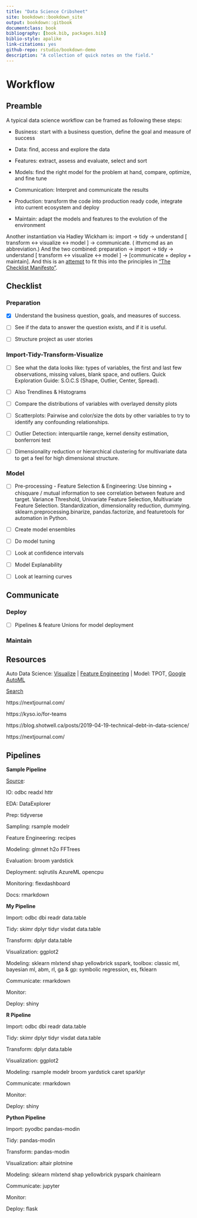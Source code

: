 ```yaml
--- 
title: "Data Science Cribsheet"
site: bookdown::bookdown_site
output: bookdown::gitbook
documentclass: book
bibliography: [book.bib, packages.bib]
biblio-style: apalike
link-citations: yes
github-repo: rstudio/bookdown-demo
description: "A collection of quick notes on the field."
---
```


# Workflow 

## Preamble

A typical data science workflow can be framed as following these steps:

* Business: start with a business question, define the goal and measure of success

* Data: find, access and explore the data

* Features: extract, assess and evaluate, select and sort

* Models: find the right model for the problem at hand, compare, optimize, and fine tune

* Communication: Interpret and communicate the results

* Production: transform the code into production ready code, integrate into current ecosystem and deploy

* Maintain: adapt the models and features to the evolution of the environment

Another instantiation via Hadley Wickham is: import -> tidy -> understand [ transform <-> visualize <-> model ] -> communicate. ( ittvmcmd as an abbreviation.) And the two combined: preparation -> import -> tidy -> understand [ transform <-> visualize <-> model ] -> [communicate + deploy + maintain]. And this is an [attempt](https://gist.github.com/gfleetwood/3c152bee44d03a00fa5e8df3210a9918) to fit this into the principles in ["The Checklist Manifesto"](https://www.amazon.com/dp/B0030V0PEW/ref=dp-kindle-redirect?_encoding=UTF8&btkr=1).

## Checklist

### Preparation

- [x] Understand the business question, goals, and measures of success.

- [ ] See if the data to answer the question exists, and if it is useful.

- [ ] Structure project as user stories 

### Import-Tidy-Transform-Visualize

- [ ] See what the data looks like: types of variables, the first and last few observations, missing values, blank space, and outliers. Quick Exploration Guide: S.O.C.S (Shape, Outlier, Center, Spread). 

- [ ] Also Trendlines & Histograms

- [ ] Compare the distributions of variables with overlayed density plots 

- [ ] Scatterplots: Pairwise and color/size the dots by other variables to try to identify any confounding relationships.

- [ ] Outlier Detection: interquartile range, kernel density estimation, bonferroni test

- [ ] Dimensionality reduction or hierarchical clustering for multivariate data to get a feel for high dimensional structure.

### Model

- [ ] Pre-processing - Feature Selection & Engineering: Use binning + chisquare / mutual information to see correlation between feature and target. Variance Threshold, Univariate Feature Selection, Multivariate Feature Selection. Standardization, dimensionality reduction, dummying. sklearn.preprocessing.binarize, pandas.factorize, and featuretools for automation in Python. 

- [ ] Create model ensembles

- [ ] Do model tuning

- [ ] Look at confidence intervals

- [ ] Model Explanability

- [ ] Look at learning curves

## Communicate 

### Deploy

- [ ] Pipelines & feature Unions for model deployment

### Maintain

## Resources

Auto Data Science: [Visualize](http://holoviews.org) | [Feature Engineering](https://www.featuretools.com)  | Model: TPOT, [Google AutoML](https://cloud.google.com/automl/)

[Search](https://toolbox.google.com/datasetsearch)

https://nextjournal.com/

https://kyso.io/for-teams

https://blog.shotwell.ca/posts/2019-04-19-technical-debt-in-data-science/

https://nextjournal.com/

## Pipelines

**Sample Pipeline**

[Source](https://mobile.twitter.com/TheStephLocke/status/990251709531344896):

IO: odbc readxl httr 

EDA: DataExplorer

Prep: tidyverse

Sampling: rsample modelr

Feature Engineering: recipes

Modeling: glmnet h2o FFTrees

Evaluation: broom yardstick

Deployment: sqlrutils AzureML opencpu

Monitoring: flexdashboard

Docs: rmarkdown

**My Pipeline**

Import: odbc dbi readr data.table

Tidy: skimr dplyr tidyr visdat data.table

Transform: dplyr data.table

Visualization: ggplot2

Modeling: sklearn mlxtend shap yellowbrick sspark, toolbox: classic ml, bayesian ml, abm, rl, ga & gp: symbolic regression, es, fklearn

Communicate: rmarkdown 

Monitor:

Deploy: shiny

**R Pipeline**

Import: odbc dbi readr data.table

Tidy: skimr dplyr tidyr visdat data.table

Transform: dplyr data.table

Visualization: ggplot2

Modeling: rsample modelr broom yardstick caret sparklyr

Communicate: rmarkdown

Monitor:

Deploy: shiny

**Python Pipeline**

Import: pyodbc pandas-modin

Tidy: pandas-modin

Transform: pandas-modin

Visualization: altair plotnine

Modeling: sklearn mlxtend shap yellowbrick pyspark chainlearn

Communicate: jupyter

Monitor:

Deploy: flask
